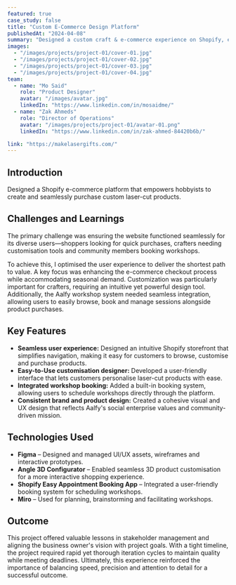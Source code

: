 ```yaml
---
featured: true
case_study: false
title: "Custom E-Commerce Design Platform"
publishedAt: "2024-04-08"
summary: "Designed a custom craft & e-commerce experience on Shopify, enabling hobbyists to create and seamlessly purchase laser-cut products."
images:
  - "/images/projects/project-01/cover-01.jpg"
  - "/images/projects/project-01/cover-02.jpg"
  - "/images/projects/project-01/cover-03.jpg"
  - "/images/projects/project-01/cover-04.jpg"
team:
  - name: "Mo Said"
    role: "Product Designer"
    avatar: "/images/avatar.jpg"
    linkedIn: "https://www.linkedin.com/in/mosaidme/"
  - name: "Zak Ahmeds"
    role: "Director of Operations"
    avatar: "/images/projects/project-01/avatar-01.png"
    linkedIn: "https://www.linkedin.com/in/zak-ahmed-84420b6b/"

link: "https://makelasergifts.com/"
---
```


## Introduction

Designed a Shopify e-commerce platform that empowers hobbyists to create and seamlessly purchase custom laser-cut products.

## Challenges and Learnings

The primary challenge was ensuring the website functioned seamlessly for its diverse users—shoppers looking for quick purchases, crafters needing customisation tools and community members booking workshops.

To achieve this, I optimised the user experience to deliver the shortest path to value. A key focus was enhancing the e-commerce checkout process while accommodating seasonal demand. Customization was particularly important for crafters, requiring an intuitive yet powerful design tool. Additionally, the Aalfy workshop system needed seamless integration, allowing users to easily browse, book and manage sessions alongside product purchases.

## Key Features

- **Seamless user experience:** Designed an intuitive Shopify storefront that simplifies navigation, making it easy for customers to browse, customise and purchase products.
- **Easy-to-Use customisation designer:** Developed a user-friendly interface that lets customers personalise laser-cut products with ease.
- **Integrated workshop booking:** Added a built-in booking system, allowing users to schedule workshops directly through the platform.
- **Consistent brand and product design:** Created a cohesive visual and UX design that reflects Aalfy's social enterprise values and community-driven mission.

## Technologies Used

- **Figma** – Designed and managed UI/UX assets, wireframes and interactive prototypes.
- **Angle 3D Configurator** – Enabled seamless 3D product customisation for a more interactive shopping experience.
- **Shopify Easy Appointment Booking App** – Integrated a user-friendly booking system for scheduling workshops.
- **Miro** – Used for planning, brainstorming and facilitating workshops.

## Outcome

This project offered valuable lessons in stakeholder management and aligning the business owner's vision with project goals. With a tight timeline, the project required rapid yet thorough iteration cycles to maintain quality while meeting deadlines. Ultimately, this experience reinforced the importance of balancing speed, precision and attention to detail for a successful outcome.